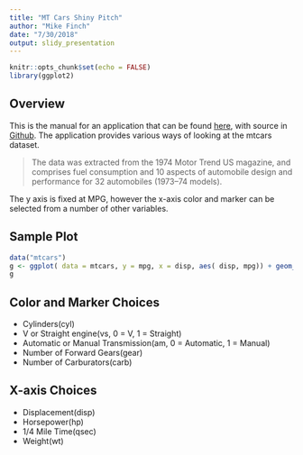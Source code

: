 ```yaml
---
title: "MT Cars Shiny Pitch"
author: "Mike Finch"
date: "7/30/2018"
output: slidy_presentation
---
```


```r
knitr::opts_chunk$set(echo = FALSE)
library(ggplot2)
```

## Overview

This is the manual for an application that can be found [here](https://gamecock.shinyapps.io/CourseraHomework/), with source in [Github](https://github.com/Gamecock/CourseraDataProducts).
The application provides various ways of looking at the mtcars dataset.


>The data was extracted from the 1974 Motor Trend US magazine, and comprises fuel consumption and 10 aspects of automobile design and performance for 32 automobiles (1973–74 models).

The y axis is fixed at MPG, however the x-axis color and marker can be selected from a number of other variables.

## Sample Plot

```r
data("mtcars")
g <- ggplot( data = mtcars, y = mpg, x = disp, aes( disp, mpg)) + geom_point()
g
```


## Color and Marker Choices

- Cylinders(cyl)
- V or Straight engine(vs, 0 = V, 1 = Straight)
- Automatic or Manual Transmission(am, 0 = Automatic, 1 = Manual)
- Number of Forward Gears(gear)
- Number of Carburators(carb)

## X-axis Choices

- Displacement(disp)
- Horsepower(hp)
- 1/4 Mile Time(qsec)
- Weight(wt)


